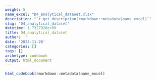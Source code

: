 ```yaml
---
weight: 5
name_excel: "D4_analytical_dataset.xlsx"
description: "`r get_description(rmarkdown::metadata$name_excel)`"
slug: "D4_analytical_dataset"
datetime: 1.7327926e+09
title: D4_analytical_dataset
author: ''
date: '2024-11-28'
categories: []
tags: []
archetype: codebook
output: html_document
---
```


```r
html_codebook(rmarkdown::metadata$name_excel)
```

